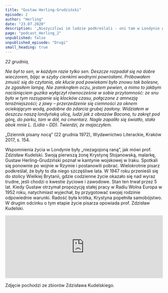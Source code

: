 ```yaml
---
title: "Gustaw Herling-Grudziński"
episode: 2
author: "Herling"
date: "23.07.2020"
description: '„Nieżyczliwi im ludzie podkreślali - oni tam w Londynie głodowali" – mówi znawca twórczości Gustawa Herlinga-Grudzińskiego, prof. Zdzisław Kudelski.'
page: "podcast_Herling_2"
unpublished: false
unpublished_episode: "Drugi"
small_heading: true
---
```

*22 grudnia,*

*Nie był to sen, w każdym razie tylko sen. Deszcze rozpadał się na dobre wieczorem, bijąc w szyby cienkimi wodnymi powrósłami. Próbowałem zmusić się do czytania, ale kłucie pod powiekami było znowu tak bolesne, że zgasiłem lampę. Nie zamknąłem oczu, jestem pewien, a mimo to jakbym naciśnięciem guzika wyłączył równocześnie w sobie przytomność: ze snu było w tym rozsypanie się klocków czasu, połączone z amnezją teraźniejszości; z jawy – przerzedzenie się ciemności za oknem ociekającym wodą, podobne do zdarcia grubej zasłony. Widziałem w deszczu naszą londyńską ulicę, ludzi jak z obrazów Bacona, tu zakręt pod górę, do parku, tam w dół, na cmentarz. Nagle zapaliło się światło, stała obok mnie L. (Lidia – DD). Twierdzi, że majaczyłem.*

„Dziennik pisany nocą” (22 grudnia 1972), Wydawnictwo Literackie, Kraków 2017, s. 154.

Wspomnienia życia w Londynie były „niezagojoną raną”, jak mówi prof. Zdzisław Kudelski. Swoją pierwszą żonę Krystynę Stojanowską, malarkę, Gustaw Herling-Grudziński poznał w kantynie wojskowej w Iraku. Spotkali się ponownie po wojnie w Rzymie i postanowili pobrać. Wielokrotnie pisarz podkreślał, że były to dla niego szczęśliwe lata. W 1947 roku przenieśli się do stolicy Wielkiej Brytanii, gdzie codzienne życie okazało się nad wyraz trudne, jeśli chodzi o kwestie życiowe i zawodowe. Stan ten trwał przez 5 lat. Kiedy Gustaw otrzymał propozycję stałej pracy w Radiu Wolna Europa w 1952 roku, natychmiast wyjechał, by przygotować swojej rodzinie odpowiednie warunki. Radość była krótka, Krystyna popełniła samobójstwo. W drugim odcinku o tym etapie życie pisarza opowiada prof. Zdzisław Kudelski.

<iframe src="https://widget.spreaker.com/player?episode_id=39870676&theme=light&playlist=false&playlist-continuous=false&autoplay=false&live-autoplay=false&chapters-image=true&episode_image_position=right&hide-logo=false&hide-likes=false&hide-comments=false&hide-sharing=false&hide-download=true" width="100%" height="200px" frameborder="0"></iframe>

Zdjęcie pochodzi ze zbiorów Zdzisława Kudelskiego.